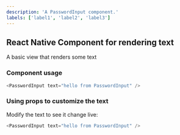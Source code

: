 ```yaml
---
description: 'A PasswordInput component.'
labels: ['label1', 'label2', 'label3']
---
```



## React Native Component for rendering text

A basic view that renders some text

### Component usage
```js
<PasswordInput text="hello from PasswordInput" />
```

### Using props to customize the text

Modify the text to see it change live:
```js live
<PasswordInput text="hello from PasswordInput" />
```
